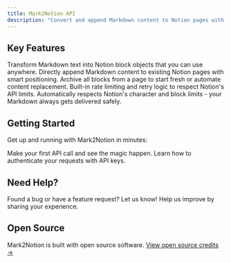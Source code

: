 ```yaml
---
title: Mark2Notion API
description: "Convert and append Markdown content to Notion pages with a simple API"
---
```


## Key Features

<CardGroup cols={2}>
  <Card
    title="Convert Markdown"
    icon="markdown"
    href="/api-reference/convert"
  >
    Transform Markdown text into Notion block objects that you can use anywhere.
  </Card>
  <Card
    title="Append to Pages"
    icon="plus"
    href="/api-reference/append"
  >
    Directly append Markdown content to existing Notion pages with smart positioning.
  </Card>
  <Card
    title="Clear Page Content"
    icon="eraser"
    href="/api-reference/clear-page"
  >
    Archive all blocks from a page to start fresh or automate content replacement.
  </Card>
  <Card
    title="Rate Limiting"
    icon="gauge-high"
    href="/errors"
  >
    Built-in rate limiting and retry logic to respect Notion's API limits.
  </Card>
  <Card
    title="Smart Content Handling"
    icon="shield-check"
    href="/authentication"
  >
    Automatically respects Notion's character and block limits - your Markdown always gets delivered safely.
  </Card>
</CardGroup>

## Getting Started

Get up and running with Mark2Notion in minutes:

<CardGroup cols={2}>
  <Card
    title="Quick Start"
    icon="rocket"
    href="/quickstart"
  >
    Make your first API call and see the magic happen.
  </Card>
  <Card
    title="Authentication"
    icon="key"
    href="/authentication"
  >
    Learn how to authenticate your requests with API keys.
  </Card>
</CardGroup>

## Need Help?

<CardGroup cols={2}>
  <Card
    title="Report Issues"
    icon="bug"
    href="https://github.com/elitemaks/mark2notion-api/issues"
  >
    Found a bug or have a feature request? Let us know!
  </Card>
  <Card
    title="Give Feedback"
    icon="message"
    href="/feedback"
  >
    Help us improve by sharing your experience.
  </Card>
</CardGroup>

## Open Source

Mark2Notion is built with open source software. [View open source credits →](/credits)